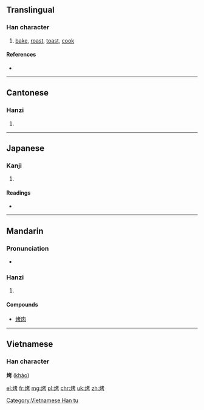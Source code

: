 ==Translingual==

===Han character===
{{Han char|rn=86|rad=火|as=06|sn=10|four=9482<sub>7</sub>|canj=火十大尸 (FJKS)}}

# [[bake]], [[roast]], [[toast]], [[cook]]

====References====
* {{Han ref|kx=0671.081|dkj=19034|hdz=32198.150|uh=70E4|ud=28900|bh=AF4E|bd=44878}}

----

==Cantonese==

===Hanzi===
{{yue-hanzi|jyut=|y=haau1}}

# {{defn|lang=yue|sort=火06}}

----

==Japanese==

===Kanji===
{{ja-kanji|grade=|rs=火06}}

# {{defn|lang=ja|sort=火06}}

====Readings====
* {{ja-readings|on=[[こう]] (kō)|kun=[[あぶる]] (aburu)}}

----

==Mandarin==

===Pronunciation===
* {{audio|Zh-kao.ogg|Audio}}

===Hanzi===
{{cmn-hanzi|pin=[[kǎo]] ([[kao3]])|wg=k'ao<sup>3</sup>}}
#{{defn|lang=cmn|sort=火06}}

====Compounds====
*[[烤肉]]

----

==Vietnamese==
===Han character===
'''烤''' ([[khảo]])

[[Category:Vietnamese Han tu]]

[[el:烤]]
[[fr:烤]]
[[mg:烤]]
[[pl:烤]]
[[chr:烤]]
[[uk:烤]]
[[zh:烤]]